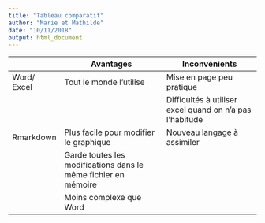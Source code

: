 ```yaml
---
title: "Tableau comparatif"
author: "Marie et Mathilde"
date: "10/11/2018"
output: html_document
---
```

|             | Avantages                                                      | Inconvénients                                            |
| ----------- | -------------------------------------------------------------- | -------------------------------------------------------- |
| Word/ Excel | Tout le monde l'utilise                                        | Mise en page peu pratique                                |
|             |                                                                | Difficultés à utiliser excel quand on n'a pas l'habitude |
| Rmarkdown   | Plus facile pour modifier le graphique                         | Nouveau langage à assimiler                              |
|             | Garde toutes les modifications dans le même fichier en mémoire |                                                          |
|             | Moins complexe que Word                                        |                                                          |
